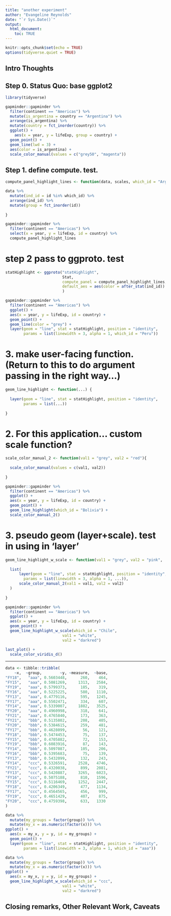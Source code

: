 ```yaml
---
title: "another experiment"
author: "Evangeline Reynolds"
date: "`r Sys.Date()`"
output: 
  html_document:
    toc: TRUE
---
```


```r
knitr::opts_chunk$set(echo = TRUE)
options(tidyverse.quiet = TRUE)
```




## Intro Thoughts


## Step 0. Status Quo: base ggplot2

```r
library(tidyverse)

gapminder::gapminder %>% 
  filter(continent == "Americas") %>% 
  mutate(is_argentina = country == "Argentina") %>% 
  arrange(is_argentina) %>%
  mutate(country = fct_inorder(country)) %>% 
  ggplot() + 
    aes(x = year, y = lifeExp, group = country) + 
  geom_point() + 
  geom_line(lwd = 3) + 
  aes(color = is_argentina) + 
  scale_color_manual(values = c("grey50", "magenta"))
```

## Step 1. define compute. test.

```r
compute_panel_highlight_lines <- function(data, scales, which_id = "Argentina"){

data %>% 
  mutate(ind_id = id %in% which_id) %>% 
  arrange(ind_id) %>%
  mutate(group = fct_inorder(id))
  
}

gapminder::gapminder %>% 
  filter(continent == "Americas") %>% 
  select(x = year, y = lifeExp, id = country) %>% 
  compute_panel_highlight_lines
```

# step 2 pass to ggproto. test

```r
statHighlight <- ggproto("statHighlight",
                         Stat,
                         compute_panel = compute_panel_highlight_lines,
                         default_aes = aes(color = after_stat(ind_id))
                         )

gapminder::gapminder %>% 
  filter(continent == "Americas") %>% 
  ggplot() + 
  aes(x = year, y = lifeExp, id = country) + 
  geom_point() + 
  geom_line(color = "grey") + 
  layer(geom = "line", stat = statHighlight, position = "identity",
        params = list(linewidth = 3, alpha = 1, which_id = "Peru"))
```

# 3. make user-facing function. (Return to this to do argument passing in the right way...)

```r
geom_line_highlight <- function(...) {
  
  layer(geom = "line", stat = statHighlight, position = "identity",
        params = list(...))
  
}

```




# 2. For this application... custom scale function?

```r
scale_color_manual_2 <- function(val1 = "grey", val2 = "red"){
  
  scale_color_manual(values = c(val1, val2))
  
}

```
  
  
```r
gapminder::gapminder %>% 
  filter(continent == "Americas") %>% 
  ggplot() + 
  aes(x = year, y = lifeExp, id = country) + 
  geom_point() + 
  geom_line_highlight(which_id = "Bolivia") + 
  scale_color_manual_2()
```
  
# 3. pseudo geom (layer+scale). test in using in 'layer'

```r
geom_line_highlight_w_scale <- function(val1 = "grey", val2 = "pink", ...){
  
  list(
      layer(geom = "line", stat = statHighlight, position = "identity",
        params = list(linewidth = 3, alpha = 1, ...)),
      scale_color_manual_2(val1 = val1, val2 = val2)
  )
      
}
```


  
```r
gapminder::gapminder %>% 
  filter(continent == "Americas") %>% 
  ggplot() + 
  aes(x = year, y = lifeExp, id = country) + 
  geom_point() + 
  geom_line_highlight_w_scale(which_id = "Chile", 
                         val1 = "white", 
                         val2 = "darkred")

last_plot() + 
  scale_color_viridis_d()
```

---


```r
data <- tibble::tribble(
    ~x,  ~group,        ~y, ~measure,  ~base,
"FY18",   "aaa", 0.5603448,      260,    464,
"FY15",   "aaa", 0.5081269,     1313,   2584,
"FY19",   "aaa", 0.5799373,      185,    319,
"FY16",   "aaa", 0.5225225,      580,   1110,
"FY13",   "aaa", 0.4779116,      595,   1245,
"FY17",   "aaa", 0.5502471,      334,    607,
"FY14",   "aaa", 0.5339007,     1882,   3525,
"FY20",   "aaa", 0.4960998,      318,    641,
"FY21",   "aaa", 0.4765840,      173,    363,
"FY21",   "bbb", 0.5135802,      208,    405,
"FY20",   "bbb", 0.5384615,      259,    481,
"FY17",   "bbb", 0.4628099,       56,    121,
"FY18",   "bbb", 0.5474453,       75,    137,
"FY15",   "bbb", 0.4705882,       72,    153,
"FY19",   "bbb", 0.6083916,       87,    143,
"FY14",   "bbb", 0.5097087,      105,    206,
"FY16",   "bbb", 0.5395683,       75,    139,
"FY13",   "bbb", 0.5432099,      132,    243,
"FY14",   "ccc", 0.5326591,     2528,   4746,
"FY21",   "ccc", 0.4320038,      899,   2081,
"FY13",   "ccc", 0.5420887,     3265,   6023,
"FY16",   "ccc", 0.5075188,      810,   1596,
"FY15",   "ccc", 0.5116469,     1252,   2447,
"FY18",   "ccc", 0.4206349,      477,   1134,
"FY17",   "ccc", 0.4564565,      456,    999,
"FY19",   "ccc", 0.4651429,      407,    875,
"FY20",   "ccc", 0.4759398,      633,   1330
)

```


```r
data %>% 
  mutate(my_groups = factor(group)) %>% 
  mutate(my_x = as.numeric(factor(x))) %>% 
ggplot() +
  aes(x = my_x, y = y, id = my_groups) + 
  geom_point() +
  layer(geom = "line", stat = statHighlight, position = "identity",
        params = list(linewidth = 3, alpha = 1, which_id = "aaa"))

data %>% 
  mutate(my_groups = factor(group)) %>% 
  mutate(my_x = as.numeric(factor(x))) %>% 
ggplot() +
  aes(x = my_x, y = y, id = my_groups) + 
  geom_line_highlight_w_scale(which_id = "ccc", 
                         val1 = "white", 
                         val2 = "darkred")
```




## Closing remarks, Other Relevant Work, Caveats
